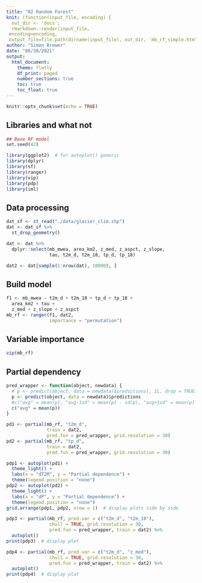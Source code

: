 ```yaml
---
title: "02 Random Forest"
knit: (function(input_file, encoding) {
  out_dir <- 'docs';
  rmarkdown::render(input_file,
 encoding=encoding,
 output_file=file.path(dirname(input_file), out_dir, 'mb_rf_simple.html'))})
author: "Simon Brewer"
date: "08/30/2021"
output:
  html_document:
    theme: flatly
    df_print: paged
    number_sections: true
    toc: true
    toc_float: true
---
```


```r
knitr::opts_chunk$set(echo = TRUE)
```

## Libraries and what not

```r
## Base RF model
set.seed(42)

library(ggplot2)  # for autoplot() generic
library(dplyr)
library(sf)
library(ranger)
library(vip)
library(pdp)
library(iml)
```

## Data processing

```r
dat_sf <- st_read("./data/glacier_clim.shp")
dat <- dat_sf %>%
  st_drop_geometry()

dat <- dat %>% 
  dplyr::select(mb_mwea, area_km2, z_med, z_aspct, z_slope,
                tau, t2m_d, t2m_18, tp_d, tp_18)

dat2 <- dat[sample(1:nrow(dat), 10000), ]
```

## Build model

```r
f1 <- mb_mwea ~ t2m_d + t2m_18 + tp_d + tp_18 + 
  area_km2 + tau +
  z_med + z_slope + z_aspct
mb_rf <- ranger(f1, dat2, 
                importance = "permutation")
```

## Variable importance

```r
vip(mb_rf)
```

## Partial dependency

```r
pred_wrapper <- function(object, newdata) {
  # p <- predict(object, data = newdata)$predictions[, 1L, drop = TRUE]
  p <- predict(object, data = newdata)$predictions
  #c("avg" = mean(p), "avg-1sd" = mean(p) - sd(p), "avg+1sd" = mean(p) + sd(p))
  c("avg" = mean(p))
}

pd1 <- partial(mb_rf, "t2m_d", 
               train = dat2, 
               pred.fun = pred_wrapper, grid.resolution = 30)
pd2 <- partial(mb_rf, "tp_d", 
               train = dat2, 
               pred.fun = pred_wrapper, grid.resolution = 30)

pdp1 <- autoplot(pd1) + 
  theme_light() +
  labs(x = "dT2M", y = "Partial dependence") +
  theme(legend.position = "none")
pdp2 <- autoplot(pd2) + 
  theme_light() +
  labs(x = "dP", y = "Partial dependence") +
  theme(legend.position = "none")
grid.arrange(pdp1, pdp2, nrow = 1)  # display plots side by side
```

```r
pdp3 <- partial(mb_rf, pred.var = c("t2m_d", "t2m_18"),
                chull = TRUE, grid.resolution = 30,
                pred.fun = pred_wrapper, train = dat2) %>%
  autoplot()
print(pdp3)  # display plot
```

```r
pdp4 <- partial(mb_rf, pred.var = c("t2m_d", "z_med"),
                chull = TRUE, grid.resolution = 30,
                pred.fun = pred_wrapper, train = dat2) %>%
  autoplot()
print(pdp4)  # display plot
```
